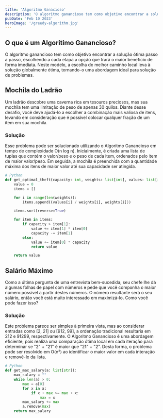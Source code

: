 ```yaml
---
title: 'Algoritmo Ganacioso'
description: 'O algoritmo ganancioso tem como objetivo encontrar a solução ótima passo a passo'
pubDate: 'Feb 10 2023'
heroImage: '/greedy-algorithm.jpg'
---
```


## O que é um Algoritimo Ganancioso?

O algoritmo ganancioso tem como objetivo encontrar a solução ótima passo a passo, escolhendo a cada etapa a opção que trará o maior benefício de forma imediata. Neste modelo, a escolha do melhor caminho local leva à solução globalmente ótima, tornando-o uma abordagem ideal para solução de problemas.

## Mochila do Ladrão

Um ladrão descobre uma caverna rica em tesouros preciosos, mas sua mochila tem uma limitação de peso de apenas 30 quilos. Diante desse desafio, você deve ajudá-lo a escolher a combinação mais valiosa de itens, levando em consideração que é possível colocar qualquer fração de um item em sua mochila.

### Solução

Esse problema pode ser solucionado utilizando o Algoritmo Ganancioso em tempo de complexidade O(n log n). Inicialmente, é criada uma lista de tuplas que contém o valor/peso e o peso de cada item, ordenados pelo item de maior valor/peso. Em seguida, a mochila é preenchida com a quantidade máxima dos itens de maior valor até sua capacidade ser atingida.

```python
# Python
def get_optimal_theft(capacity: int, weights: list[int], values: list[int]):
    value = 0
    items = []

    for i in range(len(weights)):
        items.append((values[i] / weights[i], weights[i]))

    items.sort(reverse=True)

    for item in items:
        if capacity > item[1]:
            value += item[1] * item[0]
            capacity -= item[1]
        else:
            value += item[0] * capacity
            return value

    return value
```

## Salário Máximo
Como a última pergunta de uma entrevista bem-sucedida, seu chefe lhe dá algumas folhas de papel com números e pede que você componha o maior número possível a partir destes números. O número resultante será o seu salário, então você está muito interessado em maximizá-lo. Como você pode fazer isso?

### Solução

Este problema parece ser simples à primeira vista, mas ao considerar entradas como [2, 21] ou [912, 99], a ordenação tradicional resultaria em 212 e 91299, respectivamente. O Algoritmo Ganancioso é uma abordagem eficiente, pois realiza uma comparação ótima local em cada iteração para determinar se "2" + "21" é maior que "21" + "2". Desta forma, o problema pode ser resolvido em O(n²) ao identificar o maior valor em cada interação e removê-lo da lista.

```python
# Python
def get_max_salary(a: list[str]):
    max_salary = ""
    while len(a) > 0:
        max = a[0]
        for x in a:
            if x + max >= max + x:
                max = x
        max_salary += max
        a.remove(max)
    return max_salary
```